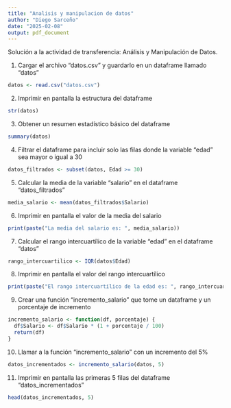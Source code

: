 ```yaml
---
title: "Analisis y manipulacion de datos"
author: "Diego Sarceño"
date: "2025-02-08"
output: pdf_document
---
```


Solución a la actividad de transferencia: Análisis y Manipulación de Datos.

1. Cargar el archivo "datos.csv" y guardarlo en un dataframe llamado "datos"

```r
datos <- read.csv("datos.csv")
```

2. Imprimir en pantalla la estructura del dataframe

```r
str(datos)
```

3. Obtener un resumen estadístico básico del dataframe

```r
summary(datos)
```

4. Filtrar el dataframe para incluir solo las filas donde la variable "edad" sea mayor o igual a 30

```r
datos_filtrados <- subset(datos, Edad >= 30)
```

5. Calcular la media de la variable "salario" en el dataframe "datos_filtrados"

```r
media_salario <- mean(datos_filtrados$Salario)
```

6. Imprimir en pantalla el valor de la media del salario

```r
print(paste("La media del salario es: ", media_salario))
```

7. Calcular el rango intercuartílico de la variable "edad" en el dataframe "datos"

```r
rango_intercuartilico <- IQR(datos$Edad)
```

8. Imprimir en pantalla el valor del rango intercuartílico

```r
print(paste("El rango intercuartílico de la edad es: ", rango_intercuartilico))
```

9. Crear una función "incremento_salario" que tome un dataframe y un porcentaje de incremento

```r
incremento_salario <- function(df, porcentaje) {
  df$Salario <- df$Salario * (1 + porcentaje / 100)
  return(df)
}
```

10. Llamar a la función "incremento_salario" con un incremento del 5%

```r
datos_incrementados <- incremento_salario(datos, 5)
```

11. Imprimir en pantalla las primeras 5 filas del dataframe "datos_incrementados"

```r
head(datos_incrementados, 5)
```










